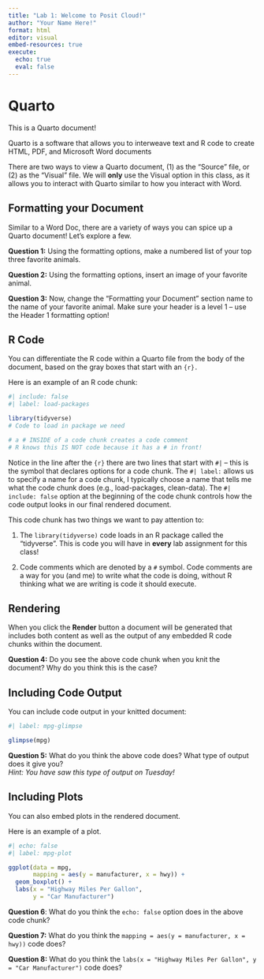 ```yaml
---
title: "Lab 1: Welcome to Posit Cloud!"
author: "Your Name Here!"
format: html
editor: visual
embed-resources: true
execute: 
  echo: true
  eval: false
---
```


# Quarto

This is a Quarto document!

Quarto is a software that allows you to interweave text and R code to create HTML, PDF, and Microsoft Word documents

There are two ways to view a Quarto document, (1) as the "Source" file, or (2) as the "Visual" file. We will **only** use the Visual option in this class, as it allows you to interact with Quarto similar to how you interact with Word.

## Formatting your Document

Similar to a Word Doc, there are a variety of ways you can spice up a Quarto document! Let's explore a few.

**Question 1:** Using the formatting options, make a numbered list of your top three favorite animals.

**Question 2:** Using the formatting options, insert an image of your favorite animal.

**Question 3:** Now, change the "Formatting your Document" section name to the name of your favorite animal. Make sure your header is a level 1 -- use the Header 1 formatting option!

## R Code

You can differentiate the R code within a Quarto file from the body of the document, based on the gray boxes that start with an `{r}.`

Here is an example of an R code chunk:

```r
#| include: false
#| label: load-packages

library(tidyverse)
# Code to load in package we need

# a # INSIDE of a code chunk creates a code comment
# R knows this IS NOT code because it has a # in front! 
```

Notice in the line after the `{r}` there are two lines that start with `#|` – this is the symbol that declares options for a code chunk. The `#| label:` allows us to specify a name for a code chunk, I typically choose a name that tells me what the code chunk does (e.g., load-packages, clean-data). The `#| include: false` option at the beginning of the code chunk controls how the code output looks in our final rendered document.

This code chunk has two things we want to pay attention to:

1.  The `library(tidyverse)` code loads in an R package called the "tidyverse". This is code you will have in **every** lab assignment for this class!

2.  Code comments which are denoted by a `#` symbol. Code comments are a way for you (and me) to write what the code is doing, without R thinking what we are writing is code it should execute.

## Rendering

When you click the **Render** button a document will be generated that includes both content as well as the output of any embedded R code chunks within the document.

**Question 4:** Do you see the above code chunk when you knit the document? Why do you think this is the case?

## Including Code Output

You can include code output in your knitted document:

```r
#| label: mpg-glimpse

glimpse(mpg)
```

**Question 5:** What do you think the above code does? What type of output does it give you?\
*Hint: You have saw this type of output on Tuesday!\
*

## Including Plots

You can also embed plots in the rendered document.

Here is an example of a plot.

```r
#| echo: false
#| label: mpg-plot

ggplot(data = mpg, 
       mapping = aes(y = manufacturer, x = hwy)) + 
  geom_boxplot() +
  labs(x = "Highway Miles Per Gallon", 
       y = "Car Manufacturer")
```

**Question 6**: What do you think the `echo: false` option does in the above code chunk?

**Question 7:** What do you think the `mapping = aes(y = manufacturer, x = hwy))` code does?

**Question 8:** What do you think the `labs(x = "Highway Miles Per Gallon", y = "Car Manufacturer")` code does?
